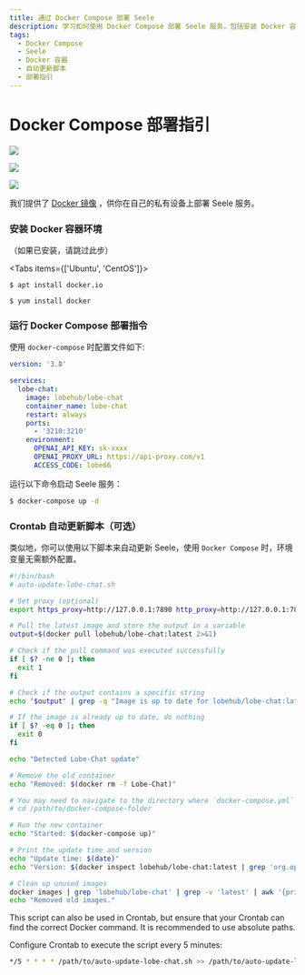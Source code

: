 ```yaml
---
title: 通过 Docker Compose 部署 Seele
description: 学习如何使用 Docker Compose 部署 Seele 服务，包括安装 Docker 容器环境和自动更新脚本设置。
tags:
  - Docker Compose
  - Seele
  - Docker 容器
  - 自动更新脚本
  - 部署指引
---
```


# Docker Compose 部署指引

<div style={{display:"flex", gap: 4}}>

[![](https://img.shields.io/docker/v/lobehub/lobe-chat?color=369eff&label=docker&labelColor=black&logo=docker&logoColor=white&style=flat-square)](https://hub.docker.com/r/lobehub/lobe-chat)

[![](https://img.shields.io/docker/image-size/lobehub/lobe-chat?color=369eff&labelColor=black&style=flat-square)](https://img.shields.io/docker/image-size/lobehub/lobe-chat?color=369eff&labelColor=black&style=flat-square)

[![](https://img.shields.io/docker/pulls/lobehub/lobe-chat?color=45cc11&labelColor=black&style=flat-square)](https://img.shields.io/docker/pulls/lobehub/lobe-chat?color=45cc11&labelColor=black&style=flat-square)

</div>

我们提供了 [Docker 镜像](https://hub.docker.com/r/lobehub/lobe-chat) ，供你在自己的私有设备上部署 Seele 服务。

<Steps>

### 安装 Docker 容器环境

（如果已安装，请跳过此步）

<Tabs items={['Ubuntu', 'CentOS']}>

<Tab>

```fish
$ apt install docker.io
```

</Tab>

<Tab>

```fish
$ yum install docker
```

</Tab>

</Tabs>

### 运行 Docker Compose 部署指令

使用 `docker-compose` 时配置文件如下:

```yml
version: '3.8'

services:
  lobe-chat:
    image: lobehub/lobe-chat
    container_name: lobe-chat
    restart: always
    ports:
      - '3210:3210'
    environment:
      OPENAI_API_KEY: sk-xxxx
      OPENAI_PROXY_URL: https://api-proxy.com/v1
      ACCESS_CODE: lobe66
```

运行以下命令启动 Seele 服务：

```bash
$ docker-compose up -d
```

### Crontab 自动更新脚本（可选）

类似地，你可以使用以下脚本来自动更新 Seele，使用 `Docker Compose` 时，环境变量无需额外配置。

```bash
#!/bin/bash
# auto-update-lobe-chat.sh

# Set proxy (optional)
export https_proxy=http://127.0.0.1:7890 http_proxy=http://127.0.0.1:7890 all_proxy=socks5://127.0.0.1:7890

# Pull the latest image and store the output in a variable
output=$(docker pull lobehub/lobe-chat:latest 2>&1)

# Check if the pull command was executed successfully
if [ $? -ne 0 ]; then
  exit 1
fi

# Check if the output contains a specific string
echo "$output" | grep -q "Image is up to date for lobehub/lobe-chat:latest"

# If the image is already up to date, do nothing
if [ $? -eq 0 ]; then
  exit 0
fi

echo "Detected Lobe-Chat update"

# Remove the old container
echo "Removed: $(docker rm -f Lobe-Chat)"

# You may need to navigate to the directory where `docker-compose.yml` is located first
# cd /path/to/docker-compose-folder

# Run the new container
echo "Started: $(docker-compose up)"

# Print the update time and version
echo "Update time: $(date)"
echo "Version: $(docker inspect lobehub/lobe-chat:latest | grep 'org.opencontainers.image.version' | awk -F'"' '{print $4}')"

# Clean up unused images
docker images | grep 'lobehub/lobe-chat' | grep -v 'latest' | awk '{print $3}' | xargs -r docker rmi > /dev/null 2>&1
echo "Removed old images."
```

This script can also be used in Crontab, but ensure that your Crontab can find the correct Docker command. It is recommended to use absolute paths.

Configure Crontab to execute the script every 5 minutes:

```bash
*/5 * * * * /path/to/auto-update-lobe-chat.sh >> /path/to/auto-update-lobe-chat.log 2>&1
```

</Steps>
